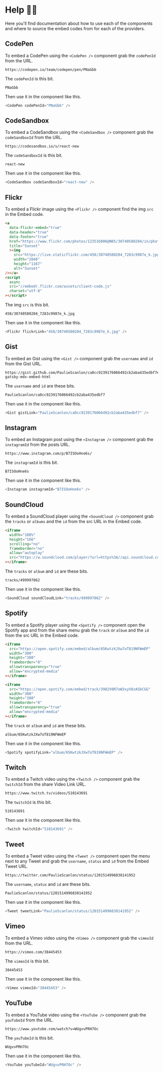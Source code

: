 # Help 💁‍♂️

Here you'll find documentation about how to use each of the components and where to source the embed codes from for each of the providers.

## CodePen

To embed a CodePen using the `<CodePen />` component grab the `codePenId` from the URL.

```
https://codepen.io/team/codepen/pen/PNaGbb
```

The `codePenId` is this bit.

```
PNaGbb
```

Then use it in the component like this.

```js
<CodePen codePenId="PNaGbb" />
```

## CodeSandbox

To embed a CodeSandbox using the `<CodeSandbox />` component grab the `codeSandboxId` from the URL.

```
https://codesandbox.io/s/react-new
```

The `codeSandboxId` is this bit.

```
react-new
```

Then use it in the component like this.

```js
<CodeSandbox codeSandboxId="react-new" />
```

## Flickr

To embed a Flickr image using the `<Flickr />` component find the img `src` in the Embed code.

```html
<a
  data-flickr-embed="true"
  data-header="true"
  data-footer="true"
  href="https://www.flickr.com/photos/123516006@N05/30740580204/in/photolist-NQrvvw-x6jo9P-rMq58s-QXKf3x-qYKbuJ-QN44WS-B43xuX-E84iyH-d9WVUR-Cvdvvu-tiBRv3-NoUEMi-23Mf13i-QZ1tX1-xUXBU1-ripXpz-tdLNbN-spCQTK-Hudqfd-DFCyKN-22KD9n1-qgCP7L-24c2WZ6-RK7QPX-AZpKwi-2d4qbWD-Ck1eXd-ranHVb-BAYBKs-G9ACAJ-CHCrGV-vosLmw-DwYQvn-QSV4XU-Bkad8D-QF8GFf-s79L6o-ERMGQG-L596Ei-Q7D5DW-JzoGNT-BPaVP2-zpCDzE-zD396a-D8vtD2-sEj6Nx-DnmS36-TuEijJ-YhiQwz-22iLYzg"
  title="Sunset"
  ><img
    src="https://live.staticflickr.com/458/30740580204_7283c9987e_k.jpg"
    width="2048"
    height="1167"
    alt="Sunset"
/></a>
<script
  async
  src="//embedr.flickr.com/assets/client-code.js"
  charset="utf-8"
></script>
```

The img `src` is this bit.

```
458/30740580204_7283c9987e_k.jpg
```

Then use it in the component like this.

```js
<Flickr flickrLink="458/30740580204_7283c9987e_k.jpg" />
```

## Gist

To embed an Gist using the `<Gist />` component grab the `username` and `id` from the Gist URL.

```
https://gist.github.com/PaulieScanlon/ca0cc9239176066492cb2aba435edbf7#file-gatsby-mdx-embed-html
```

The `username` and `id` are these bits.

```
PaulieScanlon/ca0cc9239176066492cb2aba435edbf7
```

Then use it in the component like this.

```js
<Gist gistLink="PaulieScanlon/ca0cc9239176066492cb2aba435edbf7" />
```

## Instagram

To embed an Instagram post using the `<Instagram />` component grab the `instagramId` from the posts URL.

```
https://www.instagram.com/p/B7ISOoHne6s/
```

The `instagramId` is this bit.

```
B7ISOoHne6s
```

Then use it in the component like this.

```js
<Instagram instagramId="B7ISOoHne6s" />
```

## SoundCloud

To embed a SoundCloud player using the `<SoundCloud />` component grab the `tracks` or `albums` and the `id` from the src URL in the Embed code.

```html
<iframe
  width="100%"
  height="166"
  scrolling="no"
  frameborder="no"
  allow="autoplay"
  src="https://w.soundcloud.com/player/?url=https%3A//api.soundcloud.com/tracks/499997862&color=%23ff00f5&auto_play=false&hide_related=false&show_comments=true&show_user=true&show_reposts=false&show_teaser=true"
></iframe>
```

The `tracks` or `album` and `id` are these bits.

```
tracks/499997862
```

Then use it in the component like this.

```js
<SoundCloud soundCloudLink="tracks/499997862" />
```

## Spotify

To embed a Spotify player using the `<Spotify />` component open the Spotify app and from the share menu grab the `track` or `album` and the `id` from the src URL in the Embed code.

```html
<iframe
  src="https://open.spotify.com/embed/album/65KwtzkJXw7oT819NFWmEP"
  width="300"
  height="380"
  frameborder="0"
  allowtransparency="true"
  allow="encrypted-media"
></iframe>
```

```html
<iframe
  src="https://open.spotify.com/embed/track/3982V8R7oW3xyV8zASbCGG"
  width="300"
  height="380"
  frameborder="0"
  allowtransparency="true"
  allow="encrypted-media"
></iframe>
```

The `track` or `album` and `id` are these bits.

```
album/65KwtzkJXw7oT819NFWmEP
```

Then use it in the component like this.

```js
<Spotify spotifyLink="album/65KwtzkJXw7oT819NFWmEP" />
```

## Twitch

To embed a Twitch video using the `<Twitch />` component grab the `twitchId` from the share Video Link URL.

```
https://www.twitch.tv/videos/510143691
```

The `twitchId` is this bit.

```
510143691
```

Then use it in the component like this.

```js
<Twitch twitchId="510143691" />
```

## Tweet

To embed a Tweet video using the `<Tweet />` component open the menu next to any Tweet and grab the `username`, `status` and `id` from the Embed Tweet URL.

```
https://twitter.com/PaulieScanlon/status/1201514996838141952
```

The `username`, `status` and `id` are these bits.

```
PaulieScanlon/status/1201514996838141952
```

Then use it in the component like this.

```js
<Tweet tweetLink="PaulieScanlon/status/1201514996838141952" />
```

## Vimeo

To embed a Vimeo video using the `<Vimeo />` component grab the `vimeoId` from the URL.

```
https://vimeo.com/38445453
```

The `vimeoId` is this bit.

```
38445453
```

Then use it in the component like this.

```js
<Vimeo vimeoId="38445453" />
```

## YouTube

To embed a YouTube video using the `<YouTube />` component grab the `youTubeId` from the URL.

```
https://www.youtube.com/watch?v=WUgvvPRH7Oc
```

The `youTubeId` is this bit.

```
WUgvvPRH7Oc
```

Then use it in the component like this.

```js
<YouTube youTubeId="WUgvvPRH7Oc" />
```
